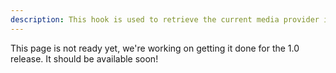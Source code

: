 ```yaml
---
description: This hook is used to retrieve the current media provider instance.
---
```


This page is not ready yet, we're working on getting it done for the 1.0 release. It should be
available soon!
